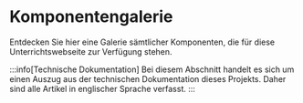 # Komponentengalerie
Entdecken Sie hier eine Galerie sämtlicher Komponenten, die für diese Unterrichtswebseite zur Verfügung stehen.

:::info[Technische Dokumentation]
Bei diesem Abschnitt handelt es sich um einen Auszug aus der technischen Dokumentation dieses Projekts. Daher sind
alle Artikel in englischer Sprache verfasst.
:::
